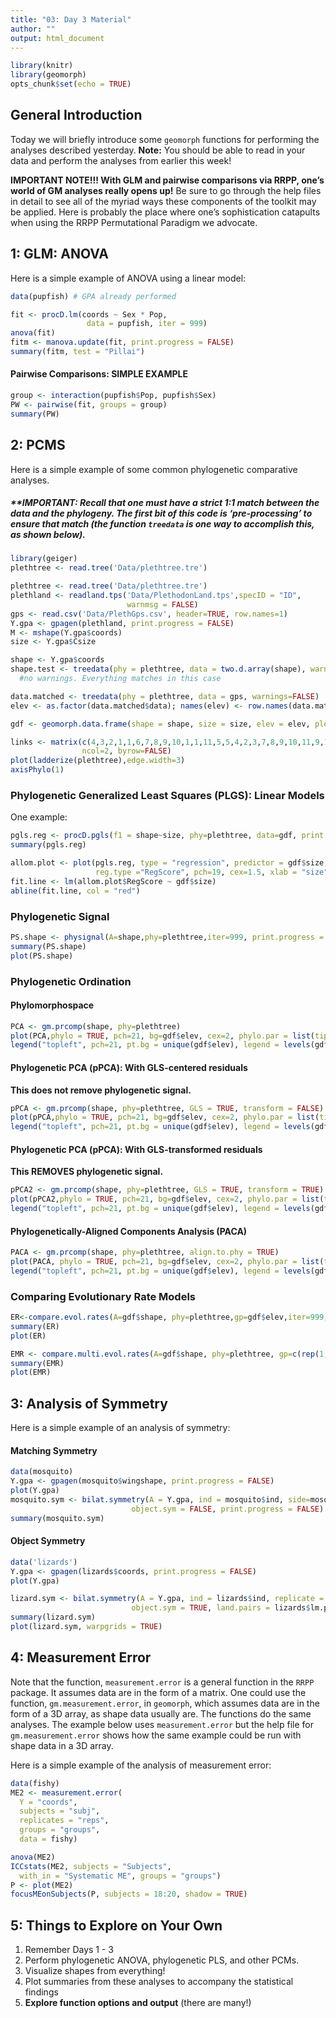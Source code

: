 ```yaml
---
title: "03: Day 3 Material"
author: ""
output: html_document
---
```


```r
library(knitr)
library(geomorph)
opts_chunk$set(echo = TRUE)
```

## General Introduction

Today we will briefly introduce some `geomorph` functions for performing the analyses described yesterday. **Note:** You should be able to read in your data and perform the analyses from earlier this week! 

**IMPORTANT NOTE!!! With GLM and pairwise comparisons via RRPP, one's world of GM analyses really opens up!** Be sure to go through the help files in detail to see all of the myriad ways these components of the toolkit may be applied. Here is probably the place where one's sophistication catapults when using the RRPP Permutational Paradigm we advocate.


## 1: GLM: ANOVA

Here is a simple example of ANOVA using a linear model: 

```r
data(pupfish) # GPA already performed

fit <- procD.lm(coords ~ Sex * Pop, 
                 data = pupfish, iter = 999)
anova(fit)
fitm <- manova.update(fit, print.progress = FALSE)
summary(fitm, test = "Pillai")
```

#### Pairwise Comparisons: SIMPLE EXAMPLE

```r
group <- interaction(pupfish$Pop, pupfish$Sex)
PW <- pairwise(fit, groups = group)
summary(PW)
```

## 2: PCMS

Here is a simple example of some common phylogenetic comparative analyses.

##### **IMPORTANT: Recall that one must have a strict 1:1 match between the data and the phylogeny. The first bit of this code is 'pre-processing' to ensure that match (the function `treedata` is one way to accomplish this, as shown below).

```r
library(geiger)
plethtree <- read.tree('Data/plethtree.tre')

plethtree <- read.tree('Data/plethtree.tre')
plethland <- readland.tps('Data/PlethodonLand.tps',specID = "ID",
                          warnmsg = FALSE)
gps <- read.csv('Data/PlethGps.csv', header=TRUE, row.names=1)
Y.gpa <- gpagen(plethland, print.progress = FALSE)
M <- mshape(Y.gpa$coords)
size <- Y.gpa$Csize

shape <- Y.gpa$coords
shape.test <- treedata(phy = plethtree, data = two.d.array(shape), warnings = TRUE)
  #no warnings. Everything matches in this case

data.matched <- treedata(phy = plethtree, data = gps, warnings=FALSE)
elev <- as.factor(data.matched$data); names(elev) <- row.names(data.matched$data)

gdf <- geomorph.data.frame(shape = shape, size = size, elev = elev, plethtree = plethtree)

links <- matrix(c(4,3,2,1,1,6,7,8,9,10,1,1,11,5,5,4,2,3,7,8,9,10,11,9,10,1),
                ncol=2, byrow=FALSE)
plot(ladderize(plethtree),edge.width=3)
axisPhylo(1)
```

### Phylogenetic Generalized Least Squares (PLGS): Linear Models

One example: 

```r
pgls.reg <- procD.pgls(f1 = shape~size, phy=plethtree, data=gdf, print.progress = FALSE)
summary(pgls.reg)

allom.plot <- plot(pgls.reg, type = "regression", predictor = gdf$size,
                   reg.type ="RegScore", pch=19, cex=1.5, xlab = "size") # make sure to have a predictor 
fit.line <- lm(allom.plot$RegScore ~ gdf$size)
abline(fit.line, col = "red")

```

### Phylogenetic Signal

```r
PS.shape <- physignal(A=shape,phy=plethtree,iter=999, print.progress = FALSE)
summary(PS.shape)
plot(PS.shape)
```

### Phylogenetic Ordination

#### Phylomorphospace

```r
PCA <- gm.prcomp(shape, phy=plethtree)
plot(PCA,phylo = TRUE, pch=21, bg=gdf$elev, cex=2, phylo.par = list(tip.labels = FALSE, node.labels = FALSE) )
legend("topleft", pch=21, pt.bg = unique(gdf$elev), legend = levels(gdf$elev))
```

#### Phylogenetic PCA (pPCA): With GLS-centered residuals

**This does not remove phylogenetic signal.**

```r
pPCA <- gm.prcomp(shape, phy=plethtree, GLS = TRUE, transform = FALSE)
plot(pPCA,phylo = TRUE, pch=21, bg=gdf$elev, cex=2, phylo.par = list(tip.labels = FALSE, node.labels = FALSE) )
legend("topleft", pch=21, pt.bg = unique(gdf$elev), legend = levels(gdf$elev))
```

#### Phylogenetic PCA (pPCA): With GLS-transformed residuals

**This REMOVES phylogenetic signal.**

```r
pPCA2 <- gm.prcomp(shape, phy=plethtree, GLS = TRUE, transform = TRUE)
plot(pPCA2,phylo = TRUE, pch=21, bg=gdf$elev, cex=2, phylo.par = list(tip.labels = FALSE, node.labels = FALSE) )
legend("topleft", pch=21, pt.bg = unique(gdf$elev), legend = levels(gdf$elev))
```

#### Phylogenetically-Aligned Components Analysis (PACA)
```r
PACA <- gm.prcomp(shape, phy=plethtree, align.to.phy = TRUE)
plot(PACA, phylo = TRUE, pch=21, bg=gdf$elev, cex=2, phylo.par = list(tip.labels = FALSE, node.labels = FALSE) )
legend("topleft", pch=21, pt.bg = unique(gdf$elev), legend = levels(gdf$elev))
```

### Comparing Evolutionary Rate Models

```r
ER<-compare.evol.rates(A=gdf$shape, phy=plethtree,gp=gdf$elev,iter=999, method = 'permutation',print.progress = FALSE)
summary(ER)
plot(ER)

EMR <- compare.multi.evol.rates(A=gdf$shape, phy=plethtree, gp=c(rep(1,5),rep(2,6)), print.progress = FALSE)
summary(EMR)
plot(EMR)
```


## 3: Analysis of Symmetry

Here is a simple example of an analysis of symmetry: 

#### Matching Symmetry

```r
data(mosquito)
Y.gpa <- gpagen(mosquito$wingshape, print.progress = FALSE)
plot(Y.gpa)
mosquito.sym <- bilat.symmetry(A = Y.gpa, ind = mosquito$ind, side=mosquito$side, 
                           object.sym = FALSE, print.progress = FALSE)
summary(mosquito.sym)
```

#### Object Symmetry

```r
data('lizards')
Y.gpa <- gpagen(lizards$coords, print.progress = FALSE)
plot(Y.gpa)

lizard.sym <- bilat.symmetry(A = Y.gpa, ind = lizards$ind, replicate = lizards$rep,
                           object.sym = TRUE, land.pairs = lizards$lm.pairs, print.progress = FALSE)
summary(lizard.sym)
plot(lizard.sym, warpgrids = TRUE)
```


## 4: Measurement Error

Note that the function, `measurement.error` is a general function in the `RRPP` package.  It assumes data are in the form of a matrix.  One could use the function, `gm.measurement.error`, in `geomorph`, which assumes data are in the form of a 3D array, as shape data usually are.  The functions do the same analyses.  The example below uses `measurement.error` but the help file for `gm.measurement.error` shows how the same example could be run with shape data in a 3D array.

Here is a simple example of the analysis of measurement error: 

```r
data(fishy)
ME2 <- measurement.error(
  Y = "coords",
  subjects = "subj",
  replicates = "reps",
  groups = "groups",
  data = fishy)

anova(ME2)
ICCstats(ME2, subjects = "Subjects", 
  with_in = "Systematic ME", groups = "groups")
P <- plot(ME2)
focusMEonSubjects(P, subjects = 18:20, shadow = TRUE)
```


## 5: Things to Explore on Your Own

1. Remember Days 1 - 3
2. Perform phylogenetic ANOVA, phylogenetic PLS, and other PCMs. 
3. Visualize shapes from everything!
4. Plot summaries from these analyses to accompany the statistical findings
5. **Explore function options and output** (there are many!)

